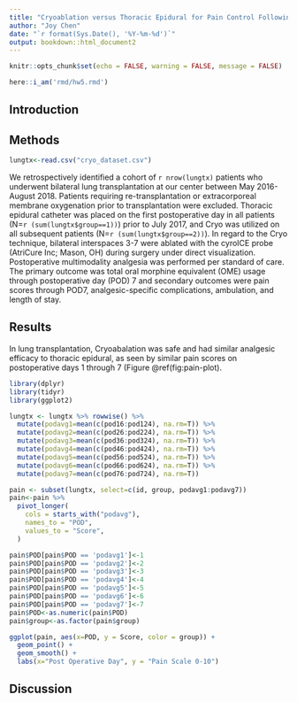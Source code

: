 ```yaml
---
title: "Cryoablation versus Thoracic Epidural for Pain Control Following Bilateral Lung Transplantation"
author: "Joy Chen"
date: "`r format(Sys.Date(), '%Y-%m-%d')`"
output: bookdown::html_document2
---
```


```r
knitr::opts_chunk$set(echo = FALSE, warning = FALSE, message = FALSE)
```

```r
here::i_am('rmd/hw5.rmd')
```

## Introduction

## Methods

```r
lungtx<-read.csv("cryo_dataset.csv")
```
We retrospectively identified a cohort of `r nrow(lungtx)` patients who underwent bilateral lung transplantation at our center between May 2016-August 2018. Patients requiring re-transplantation or extracorporeal membrane oxygenation prior to transplantation were excluded. Thoracic epidural catheter was placed on the first postoperative day in all patients 
(N=`r (sum(lungtx$group==1))`) prior to July 2017, and Cryo was utilized on all subsequent patients (N=`r (sum(lungtx$group==2))`). In regard to the Cryo technique, bilateral interspaces 3-7 were ablated with the cyroICE probe (AtriCure Inc; Mason, OH) during surgery under direct visualization. Postoperative multimodality analgesia was performed per standard of care. The primary outcome was total oral morphine equivalent (OME) usage through postoperative day (POD) 7 and secondary outcomes were pain scores through POD7, analgesic-specific complications, ambulation, and length of stay.

## Results

In lung transplantation, Cryoabalation was safe and had similar analgesic efficacy to thoracic epidural, as seen by similar pain scores on postoperative days 1 through 7 (Figure \@ref(fig:pain-plot).  

```r
library(dplyr)
library(tidyr)
library(ggplot2)

lungtx <- lungtx %>% rowwise() %>% 
  mutate(podavg1=mean(c(pod16:pod124), na.rm=T)) %>%
  mutate(podavg2=mean(c(pod26:pod224), na.rm=T)) %>%
  mutate(podavg3=mean(c(pod36:pod324), na.rm=T)) %>%
  mutate(podavg4=mean(c(pod46:pod424), na.rm=T)) %>%
  mutate(podavg5=mean(c(pod56:pod524), na.rm=T)) %>%
  mutate(podavg6=mean(c(pod66:pod624), na.rm=T)) %>%
  mutate(podavg7=mean(c(pod76:pod724), na.rm=T)) 

pain <- subset(lungtx, select=c(id, group, podavg1:podavg7))
pain<-pain %>%
  pivot_longer(
    cols = starts_with("podavg"),
    names_to = "POD",
    values_to = "Score",
  )

pain$POD[pain$POD == 'podavg1']<-1
pain$POD[pain$POD == 'podavg2']<-2
pain$POD[pain$POD == 'podavg3']<-3
pain$POD[pain$POD == 'podavg4']<-4
pain$POD[pain$POD == 'podavg5']<-5
pain$POD[pain$POD == 'podavg6']<-6
pain$POD[pain$POD == 'podavg7']<-7
pain$POD<-as.numeric(pain$POD)
pain$group<-as.factor(pain$group)
```

```r
ggplot(pain, aes(x=POD, y = Score, color = group)) +
  geom_point() +
  geom_smooth() +
  labs(x="Post Operative Day", y = "Pain Scale 0-10")
```

## Discussion
